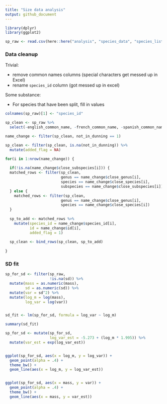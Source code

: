 ```yaml
---
title: "Size data analysis"
output: github_document
---
```


```r
library(dplyr)
library(ggplot2)
```

```r

sp_raw <- read.csv(here::here("analysis", "species_data", "species_list_working.csv"), stringsAsFactors = F, strip.white = T, na.strings = "")

```

### Data cleanup

Trivial:

- remove common names columns (special characters get messed up in Excel)
- rename `species_id` column (got messed up in excel)


Some substance:

- For species that have been split, fill in values

```r

colnames(sp_raw)[1] <- "species_id"

sp_clean <- sp_raw %>%
  select(-english_common_name, -french_common_name, -spanish_common_name, -sporder, -family) 

name_change <- filter(sp_clean, not_in_dunning == 1)

sp_clean <- filter(sp_clean, is.na(not_in_dunning)) %>%
  mutate(added_flag = NA)

for(i in 1:nrow(name_change)) {
    
  if(!is.na(name_change$close_subspecies[i])) {
  matched_rows <- filter(sp_clean,
                         genus == name_change$close_genus[i],
                         species == name_change$close_species[i],
                         subspecies == name_change$close_subspecies[i])
  } else {
    matched_rows <- filter(sp_clean,
                         genus == name_change$close_genus[i],
                         species == name_change$close_species[i])
  }
  
  sp_to_add <- matched_rows %>%
    mutate(species_id = name_change$species_id[i],
           id = name_change$id[i],
           added_flag = 1)
  
  sp_clean <- bind_rows(sp_clean, sp_to_add)
  
}

```


### SD fit

```r

sp_for_sd <- filter(sp_raw,
                    !is.na(sd)) %>%
  mutate(mass = as.numeric(mass),
         sd = as.numeric(sd)) %>%
  mutate(var = sd^2) %>%
  mutate(log_m = log(mass),
         log_var = log(var))


sd_fit <- lm(sp_for_sd, formula = log_var ~ log_m)

summary(sd_fit)

sp_for_sd <- mutate(sp_for_sd,
                    log_var_est = -5.273 + (log_m * 1.995)) %>%
  mutate(var_est = exp(log_var_est))


ggplot(sp_for_sd, aes(x = log_m, y = log_var)) +
  geom_point(alpha = .4) +
  theme_bw() +
  geom_line(aes(x = log_m, y = log_var_est))


ggplot(sp_for_sd, aes(x = mass, y = var)) +
  geom_point(alpha = .4) +
  theme_bw() +
  geom_line(aes(x = mass, y = var_est))


```
